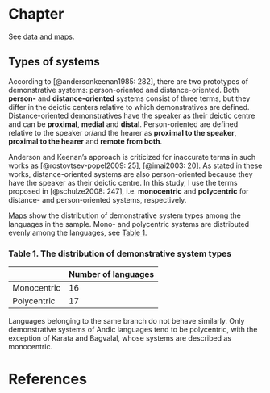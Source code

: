 
# Chapter

See [data and maps](types_of_demonstrative_systems_map.html).

## Types of systems

According to [@andersonkeenan1985: 282],  there are two prototypes of demonstrative systems: person-oriented and distance-oriented. Both **person-** and **distance-oriented** systems consist of three terms, but they differ in the deictic centers relative to which demonstratives are defined. Distance-oriented demonstratives have the speaker as their deictic centre and can be **proximal**, **medial** and **distal**. Person-oriented are defined relative to the speaker or/and the hearer as **proximal to the speaker**, **proximal to the hearer** and **remote from both**.

Anderson and Keenan’s approach is criticized for inaccurate terms in such works as [@rostovtsev-popel2009: 25], [@imai2003: 20]. As stated in these works, distance-oriented systems are also person-oriented because they have the speaker as their deictic centre. In this study, I use the terms proposed in [@schulze2008: 247], i.e. **monocentric** and **polycentric** for distance- and person-oriented systems, respectively.

[Maps](types_of_demonstrative_systems_map.html) show the distribution of demonstrative system types among the languages in the sample. Mono- and polycentric systems are distributed evenly among the languages, see [Table 1](#m1).

### Table 1. The distribution of demonstrative system types {#m1}

|     |Number of languages|
|-----|-----|
|Monocentric|16|
|Polycentric|17|

Languages belonging to the same branch do not behave similarly. Only demonstrative systems of Andic languages tend to be polycentric, with the exception of Karata and Bagvalal, whose systems are described as monocentric.

# References